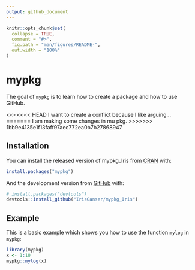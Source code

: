 ```yaml
---
output: github_document
---
```


<!-- README.md is generated from README.Rmd. Please edit that file -->

```r
knitr::opts_chunk$set(
  collapse = TRUE,
  comment = "#>",
  fig.path = "man/figures/README-",
  out.width = "100%"
)
```

# mypkg

<!-- badges: start -->
<!-- badges: end -->

The goal of `mypkg` is to learn how to create a package and how to use GitHub.

<<<<<<< HEAD
I want to create a conflict because I like arguing...
=======
I am making some changes in mu pkg.
>>>>>>> 1bb9e4135e1f13faff97aec772ea0b7b27868947

## Installation

You can install the released version of mypkg_Iris from [CRAN](https://CRAN.R-project.org) with:

``` r
install.packages("mypkg")
```

And the development version from [GitHub](https://github.com/) with:

``` r
# install.packages("devtools")
devtools::install_github("IrisGanser/mypkg_Iris")
```
## Example

This is a basic example which shows you how to use the function `mylog` in `mypkg`:

```r
library(mypkg)
x <- 1:10
mypkg::mylog(x)
```

